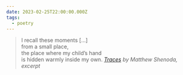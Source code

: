 ```yaml
---
date: 2023-02-25T22:00:00.000Z
tags:
  - poetry
---
```

> I recall these moments […]<br/>
> from a small place,<br/>
> the place where my child’s hand<br/>
> is hidden warmly inside my own.
> <cite><i>[Traces](https://poems.com/poem/traces/)</i> by Matthew Shenoda, excerpt</cite>
